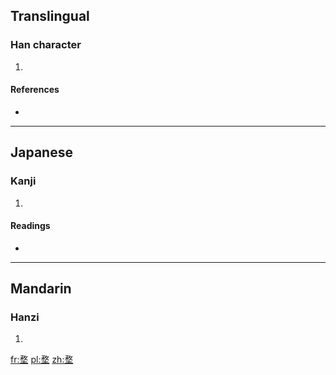 ==Translingual==

===Han character===
{{Han char|rn=32|rad=土|as=09|sn=12|four=1810<sub>4</sub>|canj=弓大土 (NKG)|ids=⿱[[敄]][[土]]}}

# {{defn|Han|sort=土09}}

====References====
* {{Han ref|kx=0233.210|dkj=05260|dj=0470.370|hdz=10469.120|uh=5825|ud=22565|bh=D8A8|bd=55464}}

----

==Japanese==

===Kanji===
{{ja-kanji|grade=|rs=土09}}

# {{defn|lang=ja|sort=土09}}

====Readings====
* {{ja-readings|on=[[ぼう]] (bō), [[む]] (mu), [[もう]] (mō), [[ぶ]] (bu)|kun=[[かはらけ]] (kaharake)}}

----

==Mandarin==

===Hanzi===
{{cmn-hanzi|pin=[[ài]] ([[ai4]]), [[máo]] ([[mao2]]), [[yè]] ([[ye4]])|wg=ai<sup>4</sup>, mao<sup>2</sup>, yeh<sup>4</sup>}}

# {{defn|lang=cmn|sort=土09}}

[[fr:堥]]
[[pl:堥]]
[[zh:堥]]